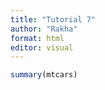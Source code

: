 ```yaml
---
title: "Tutorial 7"
author: "Rakha"
format: html
editor: visual
---
```


```r
summary(mtcars)
```

